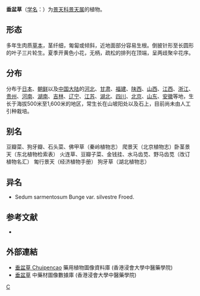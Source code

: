 {{Speciesbox 
| taxon = Sedum sarmentosum
| authority = Bunge
| image = Dolnamul (stringy stonecrop) (Sedum sarmentosum) flower.jpg
}}

'''垂盆草'''（[[学名|学名]]：{{lang|la|''Sedum sarmentosum''}}）为[[景天科|景天科]][[景天属|景天属]]的植物。

== 形态 ==
多年生肉质[[草本|草本]]，茎纤细，匍匐或倾斜，近地面部分容易生根。倒披针形至长圆形的叶子三片轮生。夏季开黄色小花，无柄，疏松的排列在顶端，呈两歧聚伞花序。

== 分布 ==
分布于[[日本|日本]]、[[朝鲜|朝鲜]]以及[[中国大陆|中国大陆]]的[[河北|河北]]、[[甘肃|甘肃]]、[[福建|福建]]、[[陕西|陕西]]、[[山西|山西]]、[[江西|江西]]、[[浙江|浙江]]、[[贵州|贵州]]、[[河南|河南]]、[[湖南|湖南]]、[[吉林|吉林]]、[[辽宁|辽宁]]、[[江苏|江苏]]、[[湖北|湖北]]、[[四川|四川]]、[[北京|北京]]、[[山东|山东]]、[[安徽|安徽]]等地，生长于海拔500米至1,600米的地区，常生长在山坡阳处以及石上，目前尚未由人工引种栽培。

== 别名 ==
豆瓣菜、狗牙瓣、石头菜、佛甲草（秦岭植物志） 爬景天（北京植物志）卧茎景天（东北植物检索表） 火连草、豆瓣子菜、金钱挂、水马齿苋、野马齿苋（改订植物名汇） 匍行景天（经济植物手册） 狗牙草（湖北植物志）

== 异名 ==
* Sedum sarmentosum Bunge var. silvestre Froed.

== 参考文献 ==
{{refbegin}}
* {{cite web| url =http://www.bioinfo.cn/db05/KmzwSpecies.php?action=view&id=4840| title =垂盆草| work =中国高等植物数据库全库| publisher =中国科学院微生物研究所| author =昆明植物研究所| accessdate =2009-02-25| archive-date =2016-03-05| archive-url =https://web.archive.org/web/20160305014728/http://www.bioinfo.cn/db05/KmzwSpecies.php?action=view&id=4840| dead-url =yes}}
{{refend}}

==外部連結==		
* [http://libproject.hkbu.edu.hk/was40/detail?lang=ch&channelid=1288&searchword=herb_id=D00219 垂盆草 Chuipencao]{{Wayback|url=http://libproject.hkbu.edu.hk/was40/detail?lang=ch&channelid=1288&searchword=herb_id=D00219 |date=20160304110116 }} 藥用植物圖像資料庫 (香港浸會大學中醫藥學院) {{zh}}{{en}}
*[https://sys01.lib.hkbu.edu.hk/cmed/mmid/detail.php?pid=B00264 垂盆草] 中藥材圖像數據庫  (香港浸會大學中醫藥學院) {{zh}}{{en}} 


{{Taxonbar|from=Q779570}}

{{DEFAULTSORT:Sedum sarmentosum}}
[[Category:景天属|C]]


{{Crassulaceae-stub}}